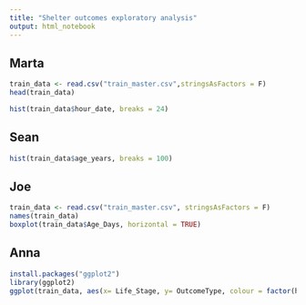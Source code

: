 ```yaml
---
title: "Shelter outcomes exploratory analysis"
output: html_notebook
---
```


## Marta
```r
train_data <- read.csv("train_master.csv",stringsAsFactors = F)
head(train_data)
```
```r
hist(train_data$hour_date, breaks = 24)
```

## Sean
```r
hist(train_data$age_years, breaks = 100)
```

## Joe
```r
train_data <- read.csv("train_master.csv", stringsAsFactors = F)
names(train_data)
boxplot(train_data$Age_Days, horizontal = TRUE)
```

## Anna
```r
install.packages("ggplot2")
library(ggplot2)
ggplot(train_data, aes(x= Life_Stage, y= OutcomeType, colour = factor(hairtype)))+geom_point(size = 0.1)+geom_jitter()+scale_fill_brewer(palette = "Blues")
```

